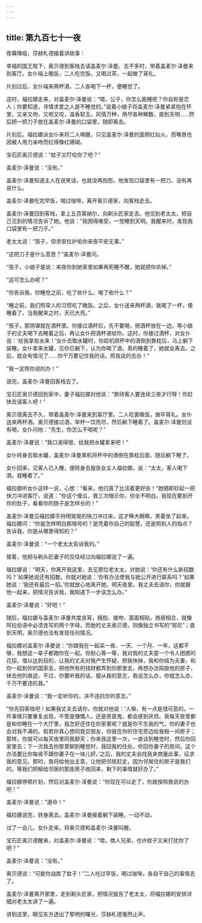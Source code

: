 ```yaml
---
---
---
```

title: 第九百七十一夜
---






夜幕降临，莎赫札德接着讲故事：





幸福的国王陛下，奥贝德到客栈去请盖麦尔·泽曼。去不多时，带着盖麦尔·泽曼来到客厅。女仆端上晚饭，二人吃完饭，又喝过茶，一起做了宵礼。

片刻过后，女仆端来两杯酒，二人各喝下一杯，便睡觉了。

这时，福拉娜走来，对盖麦尔·泽曼说：“喂，公子，你怎么能睡呢？你自称是恋人；你要知道，寻情求爱之人是不睡觉的。”说着小娘子将盖麦尔·泽曼紧紧抱在怀里，又亲又吻，又咂又咬，温香软玉，风情万种，用尽各种解数，直到天明……然后把一把刀子放在盖麦尔·泽曼的口袋里，随即离去。

片刻后，福拉娜派女仆来将二人唤醒，只见盖麦尔·泽曼的面颊红似火，而嘴唇也因被人用力亲吻而红得像红珊瑚。

宝石匠奥贝德说：“蚊子又叮咬你了吧？”

盖麦尔·泽曼说：“没有。”

盖麦尔·泽曼知道主人在说笑话，也就没再抱怨。他发现口袋里有一把刀，没有再说什么。

盖麦尔·泽曼吃完早饭，喝过咖啡，离开奥贝德家，向客栈走去。

盖麦尔·泽曼回到客栈，拿上五百第纳尔，向剃头匠家走去。他见到老太太，把自己见到的情况告诉了她。他说：“我困得难受，一觉睡到天明。我醒来时，发现我口袋里有一把刀子。”

老太太说：“孩子，但求安拉护佑你来夜平安无事。”

“这把刀子是什么意思？”盖麦尔·泽曼问。

“孩子，小娘子是说：来夜你到她家里如果再死睡不醒，她就把你杀掉。”

“这可怎么办呢？”

“你告诉我，你睡觉之前，吃了些什么，喝了些什么？”

“睡之前，我们照常人的习惯吃了晚饭。之后，女仆送来两杯酒，我喝了一杯，便睡着了。当我醒来之时，天已大亮。”

“孩子，那阴谋就在酒杯里。你接过酒杯后，先不要喝，把酒杯放在一边，等小娘子的丈夫喝下去睡着之后，再让女仆把酒杯递给你。这时，你接过酒杯，对女仆说：‘给我拿些水来！’女仆去取水罐时，你趁机把杯中的酒倒到靠枕后，马上躺下装睡。女仆拿来水罐，见你已躺下，认为你喝了酒，真的睡着了，她就会离去。之后，就会有情况了……你千万要记住我的话，照我说的去办！”

“我一定照你说的办！”

说完，盖麦尔·泽曼回客栈去了。

宝石匠奥贝德回到家中，妻子福拉娜对他说：“款待客人要连续三夜才行呀！你赶快去请客人吧！”

奥贝德离去不久，带着盖麦尔·泽曼来到客厅里。二人吃罢晚饭，做毕宵礼。女仆送来两杯酒。奥贝德接过酒，举杯一饮而尽，然后躺下睡着了。盖麦尔·泽曼则没有喝，女仆问他：“先生，你怎么不喝呢？”

盖麦尔·泽曼说：“我口渴得很，给我把水罐拿来吧！”

女仆转身去取水罐，盖麦尔·泽曼乘机将杯中的酒倒在靠枕后面，随后躺下睡了。

女仆回来，见客人已入睡，便转身去报告女主人福拉娜，说：“太太，客人喝下酒，就睡着了。”

福拉娜听女仆这样一说，心想：“看来，他归真了比活着更好些！”她随即抄起一把快刀冲进客厅，说道：“你这个傻瓜，我三次暗示你，你全不明白。我现在要剖开你的肚子，看看你的肠子是怎样长的！”

盖麦尔·泽曼见福拉娜手持明晃晃的快刀冲过来，这才睁大眼睛，笑着坐了起来。福拉娜问：“你是怎样明白那暗号的？是凭着你自己的聪慧，还是照别人的指点？告诉我，你是从哪里得知的？”

盖麦尔·泽曼说：“一个老太太告诉我的。”

接着，他把与剃头匠妻子的交往经过向福拉娜说了一遍。

福拉娜说：“明天，你离开我这里，去见那位老太太，对她说：‘你还有什么新招数吗？’如果她说还有招数，你就对她说：‘你有办法使我与她公开进行联系吗？’如果她说：‘我还有最后一招。’你就放心地离开她。明天夜里。我丈夫去请你，你就跟他一起来，把情况告诉我，我知道下一步该怎么办。”

盖麦尔·泽曼说：“好吧！”

随后，福拉娜与盖麦尔·泽曼共度良宵，拥抱、接吻、面面相贴，唇居相合，就像阿拉伯语中必须连写的两个字母，而她的丈夫奥贝德，则像独立书写的“努尼”；直到天明，奥贝德也没有发现任何情况。

福拉娜对盖麦尔·泽曼说：“你跟我在一起呆一夜、一天、一个月、一年，这都不够，我想这一辈子都跟你在一起。你耐心等一等，我对我的丈夫耍一个令人困惑的花招，借以达到目的，让我的丈夫对我产生怀疑，把我休掉，我和你结为夫妻，和你一起到你的国家去，把他所有的钱财都弄到你那里去，再想办法捣毁他的房子，抹去他的痕迹。不过，你要听我的话，服从我的意志，我说怎么办，你就怎么办，千万不要违抗我。”

盖麦尔·泽曼说：“我一定听你的，决不违抗你的意志。”

“你先回客栈吧！如果我丈夫去请你，你就对他说：‘人嘛，有一点是很可恶的。一件事情只要重复出现，不管是慷慨人，还是吝啬鬼，都会感到厌烦。我每天夜里都是和你睡在一个大厅里，我怎好还住在你家里呢？就是你不生我的气，你的妻子也会对我不满的。假若你真心想同我交朋友，你就在你的住宅旁边给我租一间房子；那样，你就可以每天夜里同我聊天；你来我这里一次，一直谈到睡觉时，然后你回家里去；下一次我去你那里聊到睡觉时，我回我的住处，你回你妻子的房间，这个办法要比你每夜不跟你妻子在一块儿好。’之后，我的丈夫会找我来商量此事，征求我的意见。那时，我将给他出主意，让他把邻居赶走，因为邻居住的房子是我们的。等我们把租给邻居的那座房子收回来，剩下的事情就好办了。”

福拉娜停顿片刻，然后对盖麦尔·泽曼说：“你现在可以走了，你就按照我说的办吧！”

盖麦尔·泽曼说：“遵命！”

福拉娜说完，转身离去。盖麦尔·泽曼接着躺下装睡，一动不动。

过了一会儿，女仆走来，将奥贝德和盖麦尔·泽曼叫醒。

宝石匠奥贝德醒来，对盖麦尔·泽曼说：“喂，商人兄弟，也许蚊子又来打扰你了吧？”

盖麦尔·泽曼说：“没有。”

奥贝德说：“可能你战胜了蚊子！”二人吃过早饭，喝过咖啡，各自干自己的事情去了。

盖麦尔·泽曼离开那里，走到剃头匠家，把情况报告了老太太，将福拉娜的安排详细对老太太讲了一遍。





讲到这里，眼见东方透出了黎明的曙光，莎赫札德戛然止声。